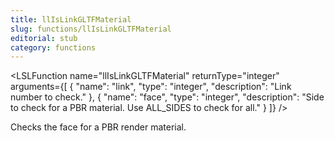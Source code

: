 ```yaml
---
title: llIsLinkGLTFMaterial
slug: functions/llIsLinkGLTFMaterial
editorial: stub
category: functions
---
```


<LSLFunction
	name="llIsLinkGLTFMaterial"
	returnType="integer"
	arguments={[
	{
		"name": "link",
		"type": "integer",
		"description": "Link number to check."
	},
	{
		"name": "face",
		"type": "integer",
		"description": "Side to check for a PBR material. Use ALL_SIDES to check for all."
	}
]}
/>

Checks the face for a PBR render material.
